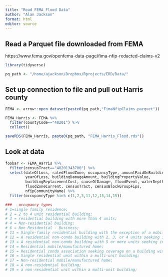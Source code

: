 ```yaml
---
title: "Read FEMA Flood Data"
author: "Alan Jackson"
format: html
editor: source
---
```


##        Read a Parquet file downloaded from FEMA

https://www.fema.gov/openfema-data-page/fima-nfip-redacted-claims-v2




```r

library(tidyverse)

pq_path <- "/home/ajackson/Dropbox/Rprojects/ERD/Data/"


```

##        Set up connection to file and pull out Harris county

```r
FEMA <- arrow::open_dataset(paste0(pq_path,"FimaNfipClaims.parquet"))

FEMA_Harris <- FEMA %>% 
  filter(countyCode=="48201") %>% 
  collect()

saveRDS(FEMA_Harris, paste0(pq_path, "FEMA_Harris_Flood.rds"))

```

##        Look at data

```r

foobar <- FEMA_Harris %>%
  filter(censusTract=="48201343700") %>% 
  select(dateOfLoss, ratedFloodZone, occupancyType, amountPaidOnBuildingClaim,
         yearOfLoss, buildingDamageAmount, buildingPropertyValue,
         buildingReplacementCost, causeOfDamage, floodEvent, waterDepth,
         floodZoneCurrent, censusTract, censusBlockGroupFips,
         nfipCommunityName) %>% 
  filter(occupancyType %in% c(1,2,3,11,12,13,14,15))

###   occupancy types
# 1=single family residence; 
# 2 = 2 to 4 unit residential building; 
# 3 = residential building with more than 4 units; 
# 4 = Non-residential building; 
# 6 = Non Residential - Business; 
# 11 = Single-family residential building with the exception of a mobile home or a single residential unit within a multi unit building; 
# 12 = A residential non-condo building with 2, 3, or 4 units seeking insurance on all units; 
# 13 = A residential non-condo building with 5 or more units seeking insurance on all units; 
# 14 = Residential mobile/manufactured home; 
# 15 = Residential condo association seeking coverage on a building with one or more units; 
# 16 = Single residential unit within a multi-unit building; 
# 17 = Non-residential mobile/manufactured home; 
# 18 = A non-residential building; 
# 19 = a non-residential unit within a multi-unit building;

```






